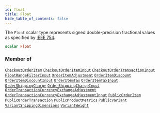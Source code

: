 ```yaml
---
id: float
title: Float
hide_table_of_contents: false
---
```








The `Float` scalar type represents signed double-precision fractional values as specified by [IEEE 754](https://en.wikipedia.org/wiki/IEEE_floating_point).

```graphql
scalar Float
```




### Member of

[`CheckoutOrderItem`](/demand/api/graphql-storefront/reference/objects/checkout-order-item)  <Badge class="secondary" text="object"/><Bullet />[`CheckoutOrderItemInput`](/demand/api/graphql-storefront/reference/inputs/checkout-order-item-input)  <Badge class="secondary" text="input"/><Bullet />[`CheckoutOrderTransactionInput`](/demand/api/graphql-storefront/reference/inputs/checkout-order-transaction-input)  <Badge class="secondary" text="input"/><Bullet />[`FloatRangeFilterInput`](/demand/api/graphql-storefront/reference/inputs/float-range-filter-input)  <Badge class="secondary" text="input"/><Bullet />[`OrderItemAdjustment`](/demand/api/graphql-storefront/reference/objects/order-item-adjustment)  <Badge class="secondary" text="object"/><Bullet />[`OrderItemDiscount`](/demand/api/graphql-storefront/reference/objects/order-item-discount)  <Badge class="secondary" text="object"/><Bullet />[`OrderItemDiscountInput`](/demand/api/graphql-storefront/reference/inputs/order-item-discount-input)  <Badge class="secondary" text="input"/><Bullet />[`OrderItemTax`](/demand/api/graphql-storefront/reference/objects/order-item-tax)  <Badge class="secondary" text="object"/><Bullet />[`OrderItemTaxInput`](/demand/api/graphql-storefront/reference/inputs/order-item-tax-input)  <Badge class="secondary" text="input"/><Bullet />[`OrderShippingCharge`](/demand/api/graphql-storefront/reference/objects/order-shipping-charge)  <Badge class="secondary" text="object"/><Bullet />[`OrderShippingChargeInput`](/demand/api/graphql-storefront/reference/inputs/order-shipping-charge-input)  <Badge class="secondary" text="input"/><Bullet />[`OrderTransactionCurrencyExchangeAdjustment`](/demand/api/graphql-storefront/reference/objects/order-transaction-currency-exchange-adjustment)  <Badge class="secondary" text="object"/><Bullet />[`OrderTransactionCurrencyExchangeAdjustmentInput`](/demand/api/graphql-storefront/reference/inputs/order-transaction-currency-exchange-adjustment-input)  <Badge class="secondary" text="input"/><Bullet />[`PublicOrderItem`](/demand/api/graphql-storefront/reference/objects/public-order-item)  <Badge class="secondary" text="object"/><Bullet />[`PublicOrderTransaction`](/demand/api/graphql-storefront/reference/objects/public-order-transaction)  <Badge class="secondary" text="object"/><Bullet />[`PublicProductMetrics`](/demand/api/graphql-storefront/reference/objects/public-product-metrics)  <Badge class="secondary" text="object"/><Bullet />[`PublicVariant`](/demand/api/graphql-storefront/reference/objects/public-variant)  <Badge class="secondary" text="object"/><Bullet />[`VariantShippingDimensions`](/demand/api/graphql-storefront/reference/objects/variant-shipping-dimensions)  <Badge class="secondary" text="object"/><Bullet />[`VariantWeight`](/demand/api/graphql-storefront/reference/objects/variant-weight)  <Badge class="secondary" text="object"/>



